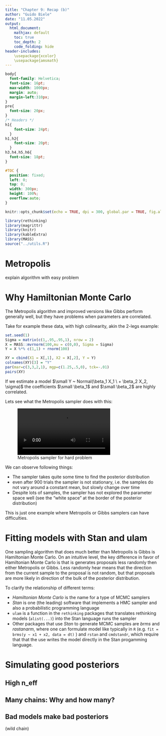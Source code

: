 ```yaml
---
title: "Chapter 9: Recap (b)"
author: "Guido Biele"
date: "11.05.2022"
output:
  html_document: 
    mathjax: default
    toc: true
    toc_depth: 2
    code_folding: hide
header-includes: 
    \usepackage{xcolor}
    \usepackage{amsmath}
---
```


  
```css
body{
  font-family: Helvetica;
  font-size: 16pt;
  max-width: 1000px;
  margin: auto;
  margin-left:310px;
}
pre{
  font-size: 20px;
}
/* Headers */
h1{
    font-size: 24pt;
  }
h1,h2{
    font-size: 20pt;
  }
h3,h4,h5,h6{
  font-size: 18pt;
}

#TOC {
  position: fixed;
  left: 0;
  top: 0;
  width: 300px;
  height: 100%;
  overflow:auto;
}
```
```r
knitr::opts_chunk$set(echo = TRUE, dpi = 300, global.par = TRUE, fig.align = 'center')

library(rethinking)
library(magrittr)
library(knitr)
library(kableExtra)
library(MASS)
source("../utils.R")
```

# Metropolis

explain algorithm with easy problem

# Why Hamiltonian Monte Carlo

The Metropolis algorithm and improved versions like Gibbs perform generally well, but they have problems when parameters are correlated.

Take for example these data, with high colinearity, akin the 2-legs example:

```r
set.seed(1)
Sigma = matrix(c(1,.95,.95,1), nrow = 2)
X = MASS::mvrnorm(100,mu = c(0,0), Sigma = Sigma)
Y = X %*% c(1,1) + rnorm(100)
```

```r
XY = cbind(X1 = X[,1], X2 = X[,2], Y = Y)
colnames(XY)[3] = "Y"
par(mar=c(3,3,2,1), mgp=c(1.25,.5,0), tck=-.01)
pairs(XY)
```

If we estimate a model $\small Y ~ Normal(\beta_1 X_1 \ + \beta_2 X_2, \sigma)$ the coefficients $\small \beta_1$ and $\small \beta_2$ are highly correlated.

Lets see what the Metropolis sampler does with this: 

![Metropolis sampler for hard problem](metropolis_hard.mp4)

We can observe following things:

- The sampler takes quite some time to find the posterior distribution
- even after 900 trials the sampler is not stationary, i.e. the samples do not vary around a constant mean, but slowly change over time
- Despite lots of samples, the sampler has not explored the parameter space well (see the "white space" at the border of the posterior distribution)

This is just one example where Metropolis or Gibbs samplers can have difficulties.

# Fitting models with Stan and ulam

One sampling algorithm that does much better than Metropolis is Gibbs is Hamiltonian Monte Carlo. On an intuitive level, the key difference in favor of Hamiltonian Monte Carlo is that is generates proposals less randomly then either Metropolis or Gibbs. Less randomly hear means that the direction from the current sample to the proposal is not random, but that proposals are more likely in direction of the bulk of the posterior distribution.

To clarify the relationship of different terms:

- _Hamiltonian Monte Carlo_ is the name for a type of MCMC samplers
- _Stan_ is one (the leading) software that implements a HMC sampler and also a probabilistic programming language
- `ulam` is a function in the `rethinking` packages that translates rethinking models (`alist(...)`) into the Stan language runs the sampler
- Other packages that use _Stan_ to generate MCMC samples are _brms_ and _rastanarm_, where one can formulate model like typically in `R` (e.g. `fit = brms(y ~ x1 + x2, data = dt)` ) and `rstan` and `cmdstandr`, which require that that the use writes the model directly in the Stan progamming language.





# Simulating good posteriors

## High n_eff

## Many chains: Why and how many?

## Bad models make bad posteriors

(wild chain)